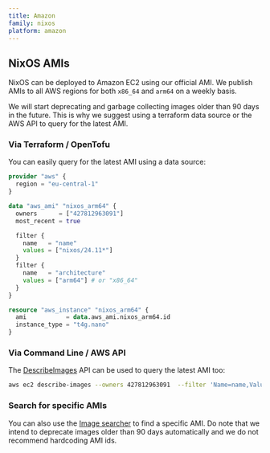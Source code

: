 ```yaml
---
title: Amazon
family: nixos
platform: amazon
---
```


## NixOS AMIs

NixOS can be deployed to Amazon EC2 using our official AMI. We publish
AMIs to all AWS regions for both `x86_64` and `arm64` on a weekly basis.

We will start deprecating and garbage collecting images older than 90 days
in the future.
This is why we suggest using a terraform data source or the AWS API to query
for the latest AMI.

### Via Terraform / OpenTofu

You can easily query for the latest AMI using a data source:

```terraform
provider "aws" {
  region = "eu-central-1"
}

data "aws_ami" "nixos_arm64" {
  owners      = ["427812963091"]
  most_recent = true

  filter {
    name   = "name"
    values = ["nixos/24.11*"]
  }
  filter {
    name   = "architecture"
    values = ["arm64"] # or "x86_64"
  }
}

resource "aws_instance" "nixos_arm64" {
  ami           = data.aws_ami.nixos_arm64.id
  instance_type = "t4g.nano"
}
```

### Via Command Line / AWS API

The [DescribeImages](https://docs.aws.amazon.com/AWSEC2/latest/APIReference/API_DescribeImages.html) API
can be used to query the latest AMI too:

```bash
aws ec2 describe-images --owners 427812963091  --filter 'Name=name,Values=nixos/24.11*' 'Name=architecture,Values=arm64' --query 'sort_by(Images, &CreationDate)'
```

### Search for specific AMIs

You can also use the [Image searcher](https://nixos.github.io/amis/) to find
a specific AMI. Do note that we intend to deprecate images older than 90 days
automatically and we do not recommend hardcoding AMI ids.
